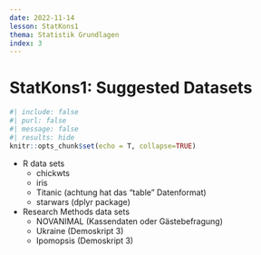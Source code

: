 ```yaml
---
date: 2022-11-14
lesson: StatKons1
thema: Statistik Grundlagen
index: 3
---
```


# StatKons1: Suggested Datasets

```r
#| include: false
#| purl: false
#| message: false
#| results: hide
knitr::opts_chunk$set(echo = T, collapse=TRUE)
```

- R data sets
  - chickwts
  - iris
  - Titanic (achtung hat das "table" Datenformat)
  - starwars (dplyr package)
- Research Methods data sets
  - NOVANIMAL (Kassendaten oder Gästebefragung)
  - Ukraine (Demoskript 3)
  - Ipomopsis (Demoskript 3)
